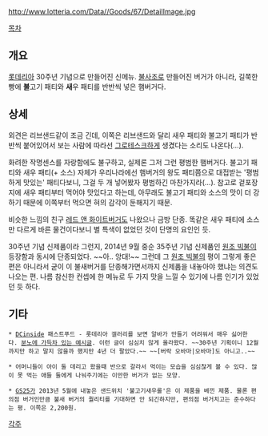 http://www.lotteria.com/Data//Goods/67/DetailImage.jpg

[[목차]]

== 개요 ==
[[롯데리아]] 30주년 기념으로 만들어진 신메뉴. [[불사조]]로 만들어진 버거가 아니라, 길쭉한 빵에 '''불'''고기 패티와 '''새'''우 패티를 반반씩 넣은 햄버거다.

== 상세 ==
외견은 리브샌드같이 조금 긴데, 이쪽은 리브샌드와 달리 새우 패티와 불고기 패티가 반반씩 붙어있어서 보는 사람에 따라선 [[그로테스크]]하게 생겼다는 소리도 나온다(…).

화려한 작명센스를 자랑함에도 불구하고, 실제론 그저 그런 평범한 햄버거다. 불고기 패티와 새우 패티(+ 소스) 자체가 우리나라에선 햄버거의 왕도 패티쯤으로 대접받는 '평범하게 맛있는' 패티다보니, 그걸 두 개 넣어봤자 평범하긴 마찬가지라(…). 참고로 겉포장지에 새우 패티부터 먹어야 맛있다고 하는데, 아무래도 불고기 패티와 소스의 맛이 더 강하기 때문에 이쪽부터 먹으면 혀의 감각이 둔해지기 때문.

비슷한 느낌의 친구 [[레드 앤 화이트버거]]도 나왔으나 금방 단종. 똑같은 새우 패티에 소스만 다르게 바른 물건이다보니 별 특색이 없었던 것이 단명의 요인인 듯.

30주년 기념 신제품이라 그런지, 2014년 9월 중순 35주년 기념 신제품인 [[원조 빅불]]이 등장함과 동시에 단종되었다. ~~아.. 앙대!~~ 그런데 그 [[원조 빅불]]의 평이 그렇게 좋은 편은 아니라서 굳이 이 불새버거를 단종해가면서까지 신제품을 내놓아야 했냐는 의견도 나오는 편. 나름 참신한 컨셉에 한 메뉴로 두 가지 맛을 느낄 수 있기에 나름 인기가 있었던 듯 하다.

== 기타 ==
 * [[DCinside]] 패스트푸드 - 롯데리아 갤러리를 보면 알바가 만들기 어려워서 매우 싫어한다. [http://gall.dcinside.com/list.php?id=lotteria&no=4250&page=2&search_pos=-4756&k_type=0100&keyword=%EB%B6%88%EC%83%88&bbs= 분노에 가득차 있는 예시글]. 이런 글이 심심치 않게 올라왔다. ~~30주년 기획이니 12월까지만 하고 말지 않을까 했지만 4년 더 팔았다.~~ ~~[버락 오바마|오바마]도 아니고..~~

 * 어머니들이 아이 둘 데리고 왔을때 반으로 갈라서 먹이는 모습을 심심찮게 볼 수 있다. 많이 못 먹는 애들 둘에게 나눠주기에는 이만한 버거가 없는 모양.

 * [[GS25]]가 2013년 5월에 내놓은 샌드위치 '불고기새우롤'은 이 제품을 베낀 제품. 물론 편의점 버거인만큼 불새 버거의 퀄리티를 기대하면 안 되긴하지만, 편의점 버거치고는 준수하다는 평. 이쪽은 2,200원.

[[각주]]

